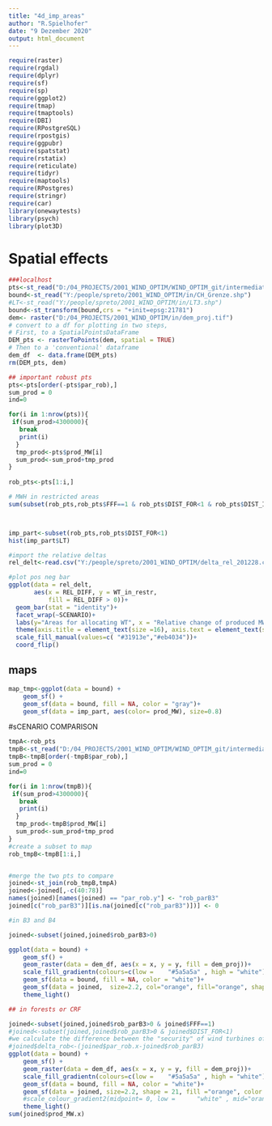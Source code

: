 ```yaml
---
title: "4d_imp_areas"
author: "R.Spielhofer"
date: "9 Dezember 2020"
output: html_document
---
```


```r
require(raster)
require(rgdal)
require(dplyr)
require(sf)
require(sp)
require(ggplot2)
require(tmap)
require(tmaptools)
require(DBI)
require(RPostgreSQL)
require(rpostgis)
require(ggpubr)
require(spatstat)
require(rstatix)
require(reticulate)
require(tidyr)
require(maptools)
require(RPostgres)
require(stringr)
require(car)
library(onewaytests)
library(psych)
library(plot3D)
```


# Spatial effects

```r

###localhost
pts<-st_read("D:/04_PROJECTS/2001_WIND_OPTIM/WIND_OPTIM_git/intermediate_steps/4_wp/pts_selection/B3.shp")
bound<-st_read("Y:/people/spreto/2001_WIND_OPTIM/in/CH_Grenze.shp")
#LT<-st_read("Y:/people/spreto/2001_WIND_OPTIM/in/LT3.shp")
bound<-st_transform(bound,crs = "+init=epsg:21781") 
dem<- raster("D:/04_PROJECTS/2001_WIND_OPTIM/in/dem_proj.tif")
# convert to a df for plotting in two steps,
# First, to a SpatialPointsDataFrame
DEM_pts <- rasterToPoints(dem, spatial = TRUE)
# Then to a 'conventional' dataframe
dem_df  <- data.frame(DEM_pts)
rm(DEM_pts, dem)

## important robust pts
pts<-pts[order(-pts$par_rob),]
sum_prod = 0
ind=0

for(i in 1:nrow(pts)){
 if(sum_prod>4300000){
   break
   print(i)
  }
  tmp_prod<-pts$prod_MW[i]
  sum_prod<-sum_prod+tmp_prod
}
 
rob_pts<-pts[1:i,]

# MWH in restricted areas
sum(subset(rob_pts,rob_pts$FFF==1 & rob_pts$DIST_FOR<1 & rob_pts$DIST_ISOS>1000)$prod_MW)




```

```r
imp_part<-subset(rob_pts,rob_pts$DIST_FOR<1)
hist(imp_part$LT)
```

```r
#import the relative deltas 
rel_delt<-read.csv("Y:/people/spreto/2001_WIND_OPTIM/delta_rel_201228.csv",sep=",")

#plot pos neg bar
ggplot(data = rel_delt,
       aes(x = REL_DIFF, y = WT_in_restr,
           fill = REL_DIFF > 0))+
  geom_bar(stat = "identity")+
  facet_wrap(~SCENARIO)+
  labs(y="Areas for allocating WT", x = "Relative change of produced MWh/y compared to baseline scenario")+
  theme(axis.title = element_text(size =16), axis.text = element_text(size=10))+
  scale_fill_manual(values=c( "#31913e","#eb4034"))+
  coord_flip()
```


## maps
```r
map_tmp<-ggplot(data = bound) +
    geom_sf() +
    geom_sf(data = bound, fill = NA, color = "gray")+
    geom_sf(data = imp_part, aes(color= prod_MW), size=0.8)

```

#sCENARIO COMPARISON
```r
tmpA<-rob_pts
tmpB<-st_read("D:/04_PROJECTS/2001_WIND_OPTIM/WIND_OPTIM_git/intermediate_steps/4_wp/pts_selection/B4.shp")
tmpB<-tmpB[order(-tmpB$par_rob),]
sum_prod = 0
ind=0

for(i in 1:nrow(tmpB)){
 if(sum_prod>4300000){
   break
   print(i)
  }
  tmp_prod<-tmpB$prod_MW[i]
  sum_prod<-sum_prod+tmp_prod
}
#create a subset to map  
rob_tmpB<-tmpB[1:i,]


#merge the two pts to compare
joined<-st_join(rob_tmpB,tmpA)
joined<-joined[,-c(40:78)]
names(joined)[names(joined) == "par_rob.y"] <- "rob_parB3"
joined[c("rob_parB3")][is.na(joined[c("rob_parB3")])] <- 0

#in B3 and B4

joined<-subset(joined,joined$rob_parB3>0)

ggplot(data = bound) +
    geom_sf() +
    geom_raster(data = dem_df, aes(x = x, y = y, fill = dem_proj))+
    scale_fill_gradientn(colours=c(low =  	"#5a5a5a" , high = "white"))+
    geom_sf(data = bound, fill = NA, color = "white")+
    geom_sf(data = joined,  size=2.2, col="orange", fill="orange", shape = 21)+
    theme_light()

## in forests or CRF

joined<-subset(joined,joined$rob_parB3>0 & joined$FFF==1)
#joined<-subset(joined,joined$rob_parB3>0 & joined$DIST_FOR<1)
#we calculate the difference between the "security" of wind turbines of B3 and B4
#joined$delta_rob<-(joined$par_rob.x-joined$rob_parB3)
ggplot(data = bound) +
    geom_sf() +
    geom_raster(data = dem_df, aes(x = x, y = y, fill = dem_proj))+
    scale_fill_gradientn(colours=c(low =  	"#5a5a5a" , high = "white"))+
    geom_sf(data = bound, fill = NA, color = "white")+
    geom_sf(data = joined, size=2.2, shape = 21, fill ="orange", color = "orange")+
    #scale_colour_gradient2(midpoint= 0, low =  	"white" , mid="orange", high = "white")+
    theme_light()
sum(joined$prod_MW.x)

```

